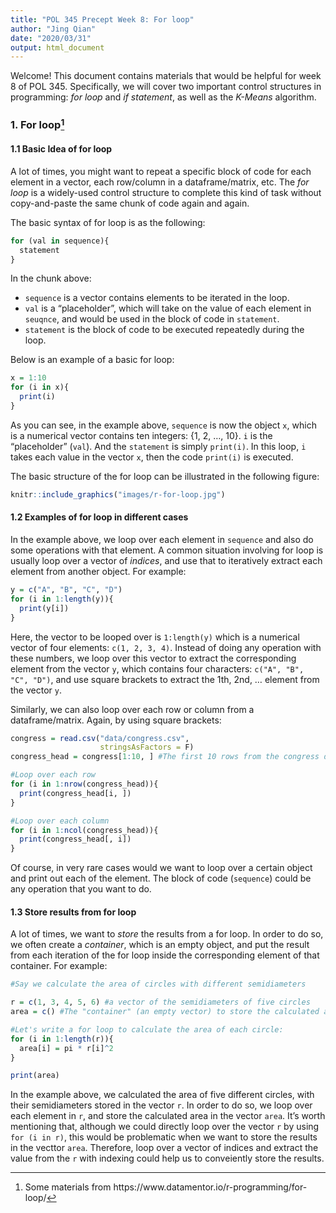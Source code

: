 ```yaml
---
title: "POL 345 Precept Week 8: For loop"
author: "Jing Qian"
date: "2020/03/31"
output: html_document
---
```


Welcome! This document contains materials that would be helpful for week 8 of POL 345. Specifically, we will cover two important control structures in programming: *for loop* and *if statement*, as well as the *K-Means* algorithm. 

### 1. For loop^[Some materials from https://www.datamentor.io/r-programming/for-loop/] 

#### 1.1 Basic Idea of for loop

A lot of times, you might want to repeat a specific block of code for each element in a vector, each row/column in a dataframe/matrix, etc. The *for loop* is a widely-used control structure to complete this kind of task without copy-and-paste the same chunk of code again and again. 

The basic syntax of for loop is as the following:
```r
for (val in sequence){
  statement
}
```

In the chunk above:
  
  - `sequence` is a vector contains elements to be iterated in the loop.
  - `val` is a "placeholder", which will take on the value of each element in `seuqnce`, and would be used in the block of code in `statement`.
  - `statement` is the block of code to be executed repeatedly during the loop.

Below is an example of a basic for loop:

```r
x = 1:10
for (i in x){
  print(i)
}
```

As you can see, in the example above, `sequence` is now the object `x`, which is a numerical vector contains ten integers: {1, 2, ..., 10}. `i` is the "placeholder" (`val`). And the `statement` is simply `print(i)`. In this loop, `i` takes each value in the vector `x`, then the code `print(i)` is executed. 

The basic structure of the for loop can be illustrated in the following figure:

```r
knitr::include_graphics("images/r-for-loop.jpg")
```

#### 1.2 Examples of for loop in different cases

In the example above, we loop over each element in `sequence` and also do some operations with that element. A common situation involving for loop is usually loop over a vector of *indices*, and use that to iteratively extract each element from another object. For example:

```r
y = c("A", "B", "C", "D")
for (i in 1:length(y)){
  print(y[i])
}
```

Here, the vector to be looped over is `1:length(y)` which is a numerical vector of four elements: `c(1, 2, 3, 4)`. Instead of doing any operation with these numbers, we loop over this vector to extract the corresponding element from the vector `y`, which contains four characters: `c("A", "B", "C", "D")`, and use square brackets to extract the 1th, 2nd, ... element from the vector `y`. 

Similarly, we can also loop over each row or column from a dataframe/matrix. Again, by using square brackets:

```r
congress = read.csv("data/congress.csv",
                    stringsAsFactors = F)
congress_head = congress[1:10, ] #The first 10 rows from the congress dataset

#Loop over each row
for (i in 1:nrow(congress_head)){
  print(congress_head[i, ])
}

#Loop over each column
for (i in 1:ncol(congress_head)){
  print(congress_head[, i])
}
```

Of course, in very rare cases would we want to loop over a certain object and print out each of the element. The block of code (`sequence`) could be any operation that you want to do.

#### 1.3 Store results from for loop

A lot of times, we want to *store* the results from a for loop. In order to do so, we often create a *container*, which is an empty object, and put the result from each iteration of the for loop inside the corresponding element of that container. For example:

```r
#Say we calculate the area of circles with different semidiameters

r = c(1, 3, 4, 5, 6) #a vector of the semidiameters of five circles
area = c() #The "container" (an empty vector) to store the calculated areas

#Let's write a for loop to calculate the area of each circle:
for (i in 1:length(r)){
  area[i] = pi * r[i]^2
}

print(area)
```

In the example above, we calculated the area of five different circles, with their semidiameters stored in the vector `r`. In order to do so, we loop over each element in `r`, and store the calculated area in the vector `area`. It's worth mentioning that, although we could directly loop over the vector `r` by using `for (i in r)`, this would be problematic when we want to store the results in the vecttor `area`. Therefore, loop over a vector of indices and extract the value from the `r` with indexing could help us to conveiently store the results. 
